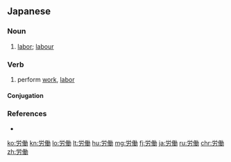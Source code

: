 {{also|勞動|劳动}}
==Japanese==
{{ja-kanjitab|ろう|どう|yomi=on}}

===Noun===
{{ja-noun|ろうどう|kyu=勞働}}

# [[labor]]; [[labour]]

===Verb===
{{ja-verb-suru|tr=intrans|ろうどう}}

# perform [[work]], [[labor]]

====Conjugation====
{{ja-suru|ろうどう}}

===References===
* {{R:Shogakukan}}

[[ko:労働]]
[[kn:労働]]
[[lo:労働]]
[[lt:労働]]
[[hu:労働]]
[[mg:労働]]
[[fj:労働]]
[[ja:労働]]
[[ru:労働]]
[[chr:労働]]
[[zh:労働]]